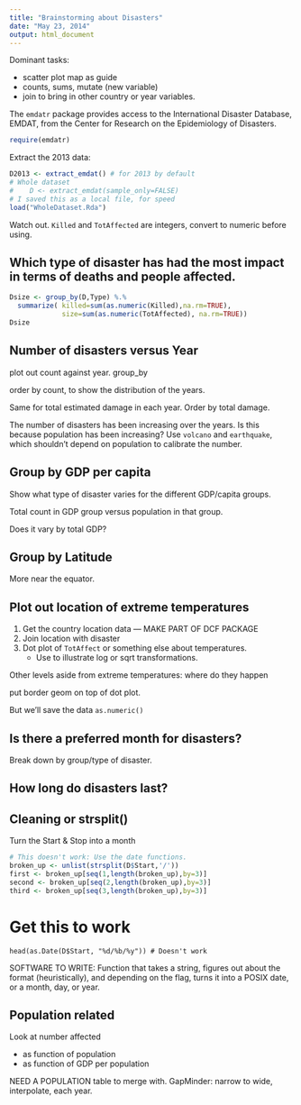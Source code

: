 ```yaml
---
title: "Brainstorming about Disasters"
date: "May 23, 2014"
output: html_document
---
```


Dominant tasks: 

* scatter plot  map as guide
* counts, sums, mutate (new variable)
* join to bring in other country or year variables.




The `emdatr` package provides access to the International Disaster Database, EMDAT, from the Center for Research on the Epidemiology of Disasters.

```r
require(emdatr)
```

Extract the 2013 data:
```r
D2013 <- extract_emdat() # for 2013 by default
# Whole dataset
#    D <- extract_emdat(sample_only=FALSE)
# I saved this as a local file, for speed
load("WholeDataset.Rda")
```

Watch out.  `Killed` and `TotAffected` are integers, convert to numeric before using.

## Which type of disaster has had the most impact in terms of deaths and people affected.

```r
Dsize <- group_by(D,Type) %.% 
  summarize( killed=sum(as.numeric(Killed),na.rm=TRUE), 
             size=sum(as.numeric(TotAffected), na.rm=TRUE))
Dsize
```

## Number of disasters versus Year

plot out count against year.  group_by

order by count, to show the distribution of the years.

Same for total estimated damage in each year.  Order by total damage.


The number of disasters has been increasing over the years.  Is this because population has been increasing?  Use `volcano` and `earthquake`, which shouldn't depend on population to calibrate the number.

## Group by GDP per capita

Show what type of disaster varies for the different GDP/capita groups.

Total count in GDP group versus population in that group.

Does it vary by total GDP?

## Group by Latitude

More near the equator.


## Plot out location of extreme temperatures

1. Get the country location data --- MAKE PART OF DCF PACKAGE
2. Join location with disaster
3. Dot plot of `TotAffect` or something else about temperatures.  
   * Use to illustrate log or sqrt transformations.
   
Other levels aside from extreme temperatures: where do they happen

put border geom on top of dot plot.

But we'll save the data `as.numeric()`

## Is there a preferred month for disasters?

Break down by group/type of disaster.

## How long do disasters last?

## Cleaning or strsplit()

Turn the Start & Stop into a month

```r
# This doesn't work: Use the date functions.
broken_up <- unlist(strsplit(D$Start,'/'))
first <- broken_up[seq(1,length(broken_up),by=3)]
second <- broken_up[seq(2,length(broken_up),by=3)]
third <- broken_up[seq(3,length(broken_up),by=3)]
```

# Get this to work

```
head(as.Date(D$Start, "%d/%b/%y")) # Doesn't work
```

SOFTWARE TO WRITE:
Function that takes a string, figures out about the format (heuristically), and depending on the flag, turns it into a POSIX date, or a month, day, or year.


## Population related

Look at number affected 

* as function of population
* as function of GDP per population

NEED A POPULATION table to merge with.  GapMinder: narrow to wide, interpolate, each year.
